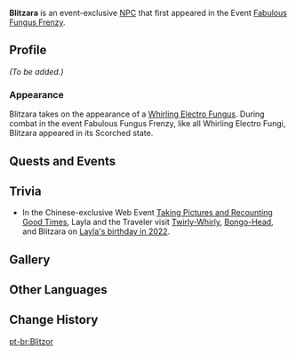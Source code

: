 {{Meta
<!-- Remove this template after adding the missing info -->
|missing_NPC_profile  = yes
}}
{{Character Infobox
|type             = Event NPC
|group            = Fungus NPCs
|image            = Enemy Whirling Electro Fungus.png
|realname         = <!-- Optional, if different from in-game name -->
|deceased         = <!-- Past (for deceased prior to events of the game) or free response -->
|region           = Sumeru
|location         = Sumeru
|affiliation      = 
|title            = 

|ancestry         = <!-- Clan/family -->
|father           = 
|mother           = 
|spouse           = 
|sibling          = 
|child            = 
|relative         = 

|voiceEN          = 
|voiceCN          = 
|voiceJP          = 
|dialoguereward   = 
}}
'''Blitzara''' is an event-exclusive [[NPC]] that first appeared in the Event [[Fabulous Fungus Frenzy]].

==Profile==
''(To be added.)''

===Appearance===
Blitzara takes on the appearance of a [[Whirling Electro Fungus]]. During combat in the event Fabulous Fungus Frenzy, like all Whirling Electro Fungi, Blitzara appeared in its Scorched state.

==Quests and Events==
{{Quests and Events}}

==Trivia==
* In the Chinese-exclusive Web Event [[Taking Pictures and Recounting Good Times]], Layla and the Traveler visit [[Twirly-Whirly]], [[Bongo-Head]], and Blitzara on [[Taking Pictures and Recounting Good Times/Layla/2022-12-19|Layla's birthday in 2022]].

==Gallery==
{{Files by Character Gallery|Blitzara Gallery Files}}

==Other Languages==
{{Other Languages
|en      = Blitzara
|zhs     = 百雷遮罗
|zhs_rm  = Bǎiléi Zhēluó
|zht     = 百雷遮羅
|zht_rm  = Bǎiléi Zhēluó
|zh_tl   = 
|ja      = 百雷遮羅
|ja_rm   = Hyakurai Shara
|ja_tl   = Hundred-Thunder {{w|Acala}}
|ko      = 백뢰차나
|ko_rm   = Baekroechana
|ko_tl   = Thunderstorm {{w|Acala}}
|es      = Silbido Atronador
|es_tl   = Thunderous Whistling
|fr      = Flashello
|fr_tl   = Flashello
|fr_note = Likely a portmanteau of ''flash'' and ''hello''.
|ru      = Громовёрт
|ru_tl   = Thunder-Twirler
|ru_note = {{ru|Громовёрт}} is a compound word made of the noun {{ru|гром|tl=thunder}} and the verb {{ru|вертеть|tl=to twirl,}} joined by the interfix {{ru|-о-}}.
|th      = Blitzara
|vi      = Lưới Sấm
|vi_tl   = 
|de      = Blitzor
|de_tl   = Lightning + "-or"
|id      = Tukang Samber
|id_tl   = Striking Man
|id_note = "Striking" as in "Lightning Strike" and {{id|Tukang}} is a gender-neutral term often paired with a verb or a noun referring to someone who are good at something or working in a certain field.
|pt      = Blitzor
|pt_tl   = 
|tr      = Blitzara
|it      = Tifone
|it_tl   = Typhoon
}}

==Change History==
{{Change History|3.2}}
<!--
==References==
{{Reflist}}
-->

[[pt-br:Blitzor]]